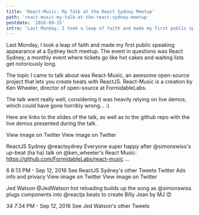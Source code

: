 ```yaml
---
title: 'React-Music: My Talk at the React Sydney Meetup'
path: 'react-music-my-talk-at-the-react-sydney-meetup'
postdate: '2016-09-15'
intro: 'Last Monday, I took a leap of faith and made my first public speaking appearance at a Sydney tech meetup. The event in questions was React Sydney, a monthly event where tickets go like hot cakes and waiting lists get notoriously long.'
---
```


Last Monday, I took a leap of faith and made my first public speaking appearance at a Sydney tech meetup. The event in questions was React Sydney, a monthly event where tickets go like hot cakes and waiting lists get notoriously long.

The topic I came to talk about was React-Music, an awesome open-source project that lets you create beats with ReactJS. React-Music is a creation by Ken Wheeler, director of open-source at FormidableLabs.

The talk went really well, considering it was heavily relying on live demos, which could have gone horribly wrong… :)

Here are links to the slides of the talk, as well as to the github repo with the live demos presented during the talk.

View image on Twitter
View image on Twitter

ReactJS Sydney
@reactsydney
Everyone super happy after @simonswiss's up-beat (ha ha) talk on @ken_wheeler's React Music: https://github.com/FormidableLabs/react-music …

6
8:13 PM - Sep 12, 2016
See ReactJS Sydney's other Tweets
Twitter Ads info and privacy
View image on Twitter
View image on Twitter

Jed Watson
@JedWatson
hot reloading builds up the song as @simonswiss plugs components into @reactjs beats to create Billy Jean by MJ 😍

34
7:34 PM - Sep 12, 2016
See Jed Watson's other Tweets

